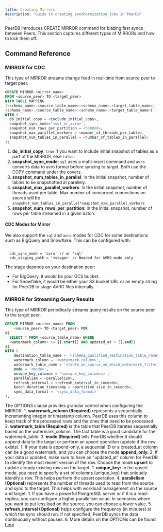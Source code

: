 ```yaml
---
title: Creating Mirrors
description: "Guide to creating synchornization jobs in PeerDB"
---
```


PeerDB introduces CREATE MIRROR command for blazing fast syncs between Peers. This section captures different types of MIRRORs and how to kick them off.

## Command Reference

### MIRROR for CDC

This type of MIRROR streams change feed in real-time from source peer to target peer.

```sql
CREATE MIRROR <mirror_name>
FROM <source_peer> TO <target_peer>
WITH TABLE MAPPING 
(<schema_name>.<source_table_name>:<schema_name>.<target_table_name>, 
<schema_name>.<source_table_name>:<schema_name>.<target_table_name>)
WITH (
  do_initial_copy = <include_initial_copy>,
  snapshot_sync_mode='<sql_or_avro>',
  snapshot_num_rows_per_partition = <500000>,
  snapshot_max_parallel_workers = <number_of_threads_per_table>,
  snapshot_num_tables_in_parallel = <number_of_tables_in_parallel>
);
```
1. **do_initial_copy**: `true` if you want to include initial snapshot of tables as a part of the MIRROR, else `false`.
2. **snapshot_sync_mode**: `sql` uses a multi-insert command and `avro` converts data to avro format before syncing to target. Both use the COPY command under the covers.
3. **snapshot_num_tables_in_parallel**: In the initial snapshot, number of tables to be snapshotted at parallely.
4. **snapshot_max_parallel_workers**: In the initial snapshot, number of threads used per table. Max number of concurrent connections on source will be `snapshot_num_tables_in_parallel*snapshot_max_parallel_workers`
5. **snapshot_num_rows_per_partition**: In the initial snapshot, number of rows per table streamed in a given batch.

#### CDC Modes for Mirror
We also support the `sql` and `avro` modes for CDC for some destinations such as BigQuery and Snowflake. This can be configured with:
```

  cdc_sync_mode = 'avro' // or 'sql'
  cdc_staging_path = '<stage>' // Needed for AVRO mode only
```
The stage depends on your destination peer:
- For BigQuery, it would be your GCS bucket.
- For Snowflake, it would be either your S3 bucket URL or an empty string for PeerDB to stage AVRO files internally.

### MIRROR for Streaming Query Results

This type of MIRROR periodically streams query results on the source peer to the target peer.


```sql
CREATE MIRROR <mirror_name> FROM
	<source_peer> TO <target_peer> FOR
$$
  SELECT * FROM <source_table_name> WHERE
  <watermark_column> >= {{.start}} AND updated_at < {{.end}}
$$
WITH (
	destination_table_name = '<schema_qualified_destination_table_name>',
	watermark_column = '<watermark_column>',
	watermark_table_name = '<table_on_source_on_which_watermark_filter_should_be_applied>',
	mode = '<mode>',
	unique_key_columns = '<unique_key_columns>',
	parallelism = <parallelism>,
	refresh_interval = <refresh_interval_in_seconds>,
	batch_duration_timestamp = <partition_size_in_seconds>,
	sync_data_format = '<sync_data_format>'
);
```
The OPTIONS clause provides granular control when configuring the MIRROR:
    1. **watermark_column (Required)** represents a sequentially incrementing integer or timestamp column. PeerDB uses this column to keep track of the processed rows and the ones that need to be processed.
    2. **watermark_table (Required)** is the table that PeerDB iterates sequentially based on the watermark_column. The fact table is a good candidate for the watermark_table.
    3. **mode (Required)** tells PeerDB whether it should append data to the target or perform an upsert operation (update if the row exists).
        1. If your data is append-only, a sequential ID or a created_at column can be a good watermark, and you can choose the mode **append_only.**
        2. If your data is updated, make sure to have an "updated_at" column for PeerDB to identify the most recent version of the row. Choose the mode **upsert** to update already existing rows on the target.
            1. **unique_key:** In the upsert mode, you need to specify a set of columns (unique_key) that uniquely identify a row. This helps perform the upsert operation.
    4. **parallelism (Optional)** represents the number of threads used to read from the source and sync to the target. This helps with workload management on the source and target.
        1. If you have a powerful PostgreSQL server or if it is a read-replica, you can configure a higher parallelism value. In scenarios where you want to put less load on the source, you can choose a lower value.
    5. **refresh_interval (Optional)** helps configure the frequency (in minutes) at which the sync should run. If not specified, PeerDB syncs the data continuously without pauses.
    6. More details on the OPTIONs can be found [here](https://github.com/PeerDB-io/peerdb/issues/139).